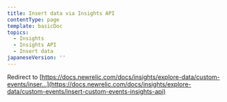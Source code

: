 ```yaml
---
title: Insert data via Insights API
contentType: page
template: basicDoc
topics:
  - Insights
  - Insights API
  - Insert data
japaneseVersion: ''
---
```


Redirect to [https://docs.newrelic.com/docs/insights/explore-data/custom-events/inser...](https://docs.newrelic.com/docs/insights/explore-data/custom-events/insert-custom-events-insights-api)
